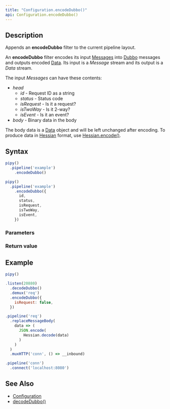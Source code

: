 ```yaml
---
title: "Configuration.encodeDubbo()"
api: Configuration.encodeDubbo()
---
```


## Description

Appends an **encodeDubbo** filter to the current pipeline layout.

An **encodeDubbo** filter encodes its input [Messages](/reference/api/Message) into [Dubbo](https://dubbo.apache.org/) messages and outputs encoded [Data](/reference/api/Data). Its input is a _Message_ stream and its output is a _Data_ stream.

<FilterDiagram
  name="encodeDubbo"
  input="Message"
  output="Data"
/>

The input _Messages_ can have these contents:

* _head_
  - _id_ - Request ID as a string
  - _status_ - Status code
  - _isRequest_ - Is it a request?
  - _isTwoWay_ - Is it 2-way?
  - _isEvent_ - Is it an event?
* _body_ - Binary data in the body

The body data is a [Data](/reference/api/Data) object and will be left unchanged after encoding. To produce data in [Hessian](https://en.wikipedia.org/wiki/Hessian_(Web_service_protocol)) format, use [Hessian.encode()](/reference/api/Hessian/encode).

## Syntax

``` js
pipy()
  .pipeline('example')
    .encodeDubbo()

pipy()
  .pipeline('example')
    .encodeDubbo({
      id,
      status,
      isRequest,
      isTwoWay,
      isEvent,
    })
```

### Parameters

<Parameters/>

### Return value

<ReturnValue/>

## Example

``` js
pipy()

.listen(20880)
  .decodeDubbo()
  .demux('req')
  .encodeDubbo({
    isRequest: false,
  })

.pipeline('req')
  .replaceMessageBody(
    data => (
      JSON.encode(
        Hessian.decode(data)
      )
    )
  )
  .muxHTTP('conn', () => __inbound)

.pipeline('conn')
  .connect('localhost:8080')
```

## See Also

* [Configuration](/reference/api/Configuration)
* [decodeDubbo()](/reference/api/Configuration/decodeDubbo)
